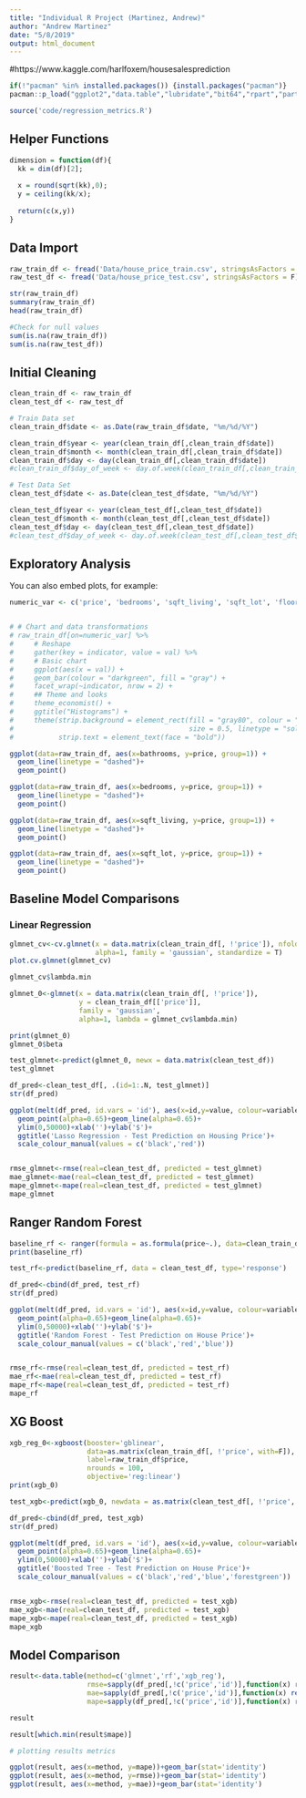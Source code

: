 ```yaml
---
title: "Individual R Project (Martinez, Andrew)"
author: "Andrew Martinez"
date: "5/8/2019"
output: html_document
---
```


#https://www.kaggle.com/harlfoxem/housesalesprediction

```r
if(!"pacman" %in% installed.packages()) {install.packages("pacman")}
pacman::p_load("ggplot2","data.table","lubridate","bit64","rpart","partykit","dplyr","leaflet","chron","proj4","ranger", "ggplot2", "ggthemes", "tidyr", "dplyr", "xts", "glmnet", "xgboost")

source('code/regression_metrics.R')
```

## Helper Functions
```r
dimension = function(df){
  kk = dim(df)[2];
  
  x = round(sqrt(kk),0);
  y = ceiling(kk/x);
  
  return(c(x,y))
}
```

## Data Import

```r
raw_train_df <- fread('Data/house_price_train.csv', stringsAsFactors = F)
raw_test_df <- fread('Data/house_price_test.csv', stringsAsFactors = F)

str(raw_train_df)
summary(raw_train_df)
head(raw_train_df)

#Check for null values
sum(is.na(raw_train_df))
sum(is.na(raw_test_df))
```

## Initial Cleaning
```r
clean_train_df <- raw_train_df
clean_test_df <- raw_test_df

# Train Data set
clean_train_df$date <- as.Date(raw_train_df$date, "%m/%d/%Y")

clean_train_df$year <- year(clean_train_df[,clean_train_df$date])
clean_train_df$month <- month(clean_train_df[,clean_train_df$date])
clean_train_df$day <- day(clean_train_df[,clean_train_df$date])
#clean_train_df$day_of_week <- day.of.week(clean_train_df[,clean_train_df$date])

# Test Data Set
clean_test_df$date <- as.Date(clean_test_df$date, "%m/%d/%Y")

clean_test_df$year <- year(clean_test_df[,clean_test_df$date])
clean_test_df$month <- month(clean_test_df[,clean_test_df$date])
clean_test_df$day <- day(clean_test_df[,clean_test_df$date])
#clean_test_df$day_of_week <- day.of.week(clean_test_df[,clean_test_df$date])
```

## Exploratory Analysis

You can also embed plots, for example:

```r
numeric_var <- c('price', 'bedrooms', 'sqft_living', 'sqft_lot', 'floors', 'condition', 'grade', 'sqft_above', 'sqft_basement', 'yr_built', 'yr_renovated', 'sqft_living15', 'sqft_lot15')


# # Chart and data transformations
# raw_train_df[on=numeric_var] %>%
#     # Reshape
#     gather(key = indicator, value = val) %>%
#     # Basic chart
#     ggplot(aes(x = val)) +
#     geom_bar(colour = "darkgreen", fill = "gray") +
#     facet_wrap(~indicator, nrow = 2) +
#     ## Theme and looks 
#     theme_economist() +
#     ggtitle("Histograms") +
#     theme(strip.background = element_rect(fill = "gray80", colour = "black",
#                                           size = 0.5, linetype = "solid"),
#           strip.text = element_text(face = "bold"))
```

```r

ggplot(data=raw_train_df, aes(x=bathrooms, y=price, group=1)) +
  geom_line(linetype = "dashed")+
  geom_point()

ggplot(data=raw_train_df, aes(x=bedrooms, y=price, group=1)) +
  geom_line(linetype = "dashed")+
  geom_point()

ggplot(data=raw_train_df, aes(x=sqft_living, y=price, group=1)) +
  geom_line(linetype = "dashed")+
  geom_point()

ggplot(data=raw_train_df, aes(x=sqft_lot, y=price, group=1)) +
  geom_line(linetype = "dashed")+
  geom_point()

```

## Baseline Model Comparisons
### Linear Regression

```r
glmnet_cv<-cv.glmnet(x = data.matrix(clean_train_df[, !'price']), nfolds = 5, y = clean_train_df[['price']],
                     alpha=1, family = 'gaussian', standardize = T)
plot.cv.glmnet(glmnet_cv)

glmnet_cv$lambda.min

glmnet_0<-glmnet(x = data.matrix(clean_train_df[, !'price']), 
                 y = clean_train_df[['price']],
                 family = 'gaussian',
                 alpha=1, lambda = glmnet_cv$lambda.min)

print(glmnet_0)
glmnet_0$beta

test_glmnet<-predict(glmnet_0, newx = data.matrix(clean_test_df))
test_glmnet

df_pred<-clean_test_df[, .(id=1:.N, test_glmnet)]
str(df_pred)

ggplot(melt(df_pred, id.vars = 'id'), aes(x=id,y=value, colour=variable))+
  geom_point(alpha=0.65)+geom_line(alpha=0.65)+
  ylim(0,50000)+xlab('')+ylab('$')+
  ggtitle('Lasso Regression - Test Prediction on Housing Price')+
  scale_colour_manual(values = c('black','red'))


rmse_glmnet<-rmse(real=clean_test_df, predicted = test_glmnet)
mae_glmnet<-mae(real=clean_test_df, predicted = test_glmnet)
mape_glmnet<-mape(real=clean_test_df, predicted = test_glmnet)
mape_glmnet
```

## Ranger Random Forest

```r
baseline_rf <- ranger(formula = as.formula(price~.), data=clean_train_df[,!c('id')],num.trees=400)
print(baseline_rf)

test_rf<-predict(baseline_rf, data = clean_test_df, type='response')

df_pred<-cbind(df_pred, test_rf)
str(df_pred)

ggplot(melt(df_pred, id.vars = 'id'), aes(x=id,y=value, colour=variable))+
  geom_point(alpha=0.65)+geom_line(alpha=0.65)+
  ylim(0,50000)+xlab('')+ylab('$')+
  ggtitle('Random Forest - Test Prediction on House Price')+
  scale_colour_manual(values = c('black','red','blue'))


rmse_rf<-rmse(real=clean_test_df, predicted = test_rf)
mae_rf<-mae(real=clean_test_df, predicted = test_rf)
mape_rf<-mape(real=clean_test_df, predicted = test_rf)
mape_rf
```

## XG Boost

```r
xgb_reg_0<-xgboost(booster='gblinear',
                   data=as.matrix(clean_train_df[, !'price', with=F]),
                   label=raw_train_df$price,
                   nrounds = 100,
                   objective='reg:linear')
print(xgb_0)

test_xgb<-predict(xgb_0, newdata = as.matrix(clean_test_df[, !'price', with=F]), type='response')

df_pred<-cbind(df_pred, test_xgb)
str(df_pred)

ggplot(melt(df_pred, id.vars = 'id'), aes(x=id,y=value, colour=variable))+
  geom_point(alpha=0.65)+geom_line(alpha=0.65)+
  ylim(0,50000)+xlab('')+ylab('$')+
  ggtitle('Boosted Tree - Test Prediction on House Price')+
  scale_colour_manual(values = c('black','red','blue','forestgreen'))


rmse_xgb<-rmse(real=clean_test_df, predicted = test_xgb)
mae_xgb<-mae(real=clean_test_df, predicted = test_xgb)
mape_xgb<-mape(real=clean_test_df, predicted = test_xgb)
mape_xgb
```

## Model Comparison

```r
result<-data.table(method=c('glmnet','rf','xgb_reg'),
                   rmse=sapply(df_pred[,!c('price','id')],function(x) return(rmse(real=df_pred$price, predicted=x))),
                   mae=sapply(df_pred[,!c('price','id')],function(x) return(mae(real=df_pred$price, predicted=x))),
                   mape=sapply(df_pred[,!c('price','id')],function(x) return(mape(real=df_pred$price, predicted=x))))

result

result[which.min(result$mape)]

# plotting results metrics

ggplot(result, aes(x=method, y=mape))+geom_bar(stat='identity')
ggplot(result, aes(x=method, y=rmse))+geom_bar(stat='identity')
ggplot(result, aes(x=method, y=mae))+geom_bar(stat='identity')

```